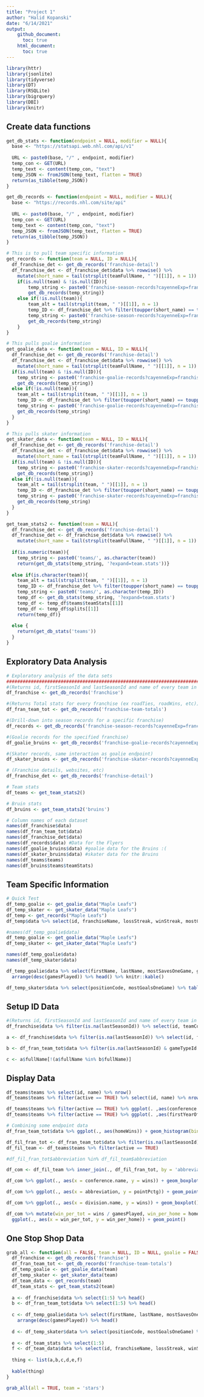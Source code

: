 ```yaml
---
title: "Project 1"
author: "Halid Kopanski"
date: "6/14/2021"
output:
    github_document:
      toc: true
    html_document:
      toc: true
---
```


```r
library(httr)
library(jsonlite)
library(tidyverse)
library(DT)
library(RSQLite)
library(bigrquery)
library(DBI)
library(knitr)
```

## Create data functions

```r
get_db_stats <- function(endpoint = NULL, modifier = NULL){
  base <- "https://statsapi.web.nhl.com/api/v1"
  
  URL <- paste0(base, "/" , endpoint, modifier)
  temp_con <- GET(URL)
  temp_text <- content(temp_con, "text")
  temp_JSON <- fromJSON(temp_text, flatten = TRUE)
  return(as_tibble(temp_JSON))
}

get_db_records <- function(endpoint = NULL, modifier = NULL){
  base <- "https://records.nhl.com/site/api"
  
  URL <- paste0(base, "/" , endpoint, modifier)
  temp_con <- GET(URL)
  temp_text <- content(temp_con, "text")
  temp_JSON <- fromJSON(temp_text, flatten = TRUE)
  return(as_tibble(temp_JSON))
}

# This is to pull team specific information
get_records <- function(team = NULL, ID = NULL){
  df_franchise_det <- get_db_records('franchise-detail')
  df_franchise_det <- df_franchise_det$data %>% rowwise() %>%
    mutate(short_name = tail(strsplit(teamFullName, " ")[[1]], n = 1))
    if(is.null(team) & !is.null(ID)){
        temp_string <- paste0('franchise-season-records?cayenneExp=franchiseId=', as.character(ID))
        get_db_records(temp_string)}
    else if(!is.null(team)){
        team_alt = tail(strsplit(team, " ")[[1]], n = 1)
        temp_ID <- df_franchise_det %>% filter(toupper(short_name) == toupper(team_alt)) %>% select(id)
        temp_string <- paste0('franchise-season-records?cayenneExp=franchiseId=', as.character(temp_ID))
        get_db_records(temp_string)
    }
}

# This pulls goalie information
get_goalie_data <- function(team = NULL, ID = NULL){
  df_franchise_det <- get_db_records('franchise-detail')
  df_franchise_det <- df_franchise_det$data %>% rowwise() %>%
    mutate(short_name = tail(strsplit(teamFullName, " ")[[1]], n = 1))
  if(is.null(team) & !is.null(ID)){
    temp_string <- paste0('franchise-goalie-records?cayenneExp=franchiseId=', as.character(ID))
    get_db_records(temp_string)}
  else if(!is.null(team)){
    team_alt = tail(strsplit(team, " ")[[1]], n = 1)
    temp_ID <- df_franchise_det %>% filter(toupper(short_name) == toupper(team_alt)) %>% select(id)
    temp_string <- paste0('franchise-goalie-records?cayenneExp=franchiseId=', as.character(temp_ID))
    get_db_records(temp_string)
  }
}

# This pulls skater information
get_skater_data <- function(team = NULL, ID = NULL){
  df_franchise_det <- get_db_records('franchise-detail')
  df_franchise_det <- df_franchise_det$data %>% rowwise() %>%
    mutate(short_name = tail(strsplit(teamFullName, " ")[[1]], n = 1))
  if(is.null(team) & !is.null(ID)){
    temp_string <- paste0('franchise-skater-records?cayenneExp=franchiseId=', as.character(ID))
    get_db_records(temp_string)}
  else if(!is.null(team)){
    team_alt = tail(strsplit(team, " ")[[1]], n = 1)
    temp_ID <- df_franchise_det %>% filter(toupper(short_name) == toupper(team_alt)) %>% select(id)
    temp_string <- paste0('franchise-skater-records?cayenneExp=franchiseId=', as.character(temp_ID))
    get_db_records(temp_string)
  }
}

get_team_stats2 <- function(team = NULL){
  df_franchise_det <- get_db_records('franchise-detail')
  df_franchise_det <- df_franchise_det$data %>% rowwise() %>%
    mutate(short_name = tail(strsplit(teamFullName, " ")[[1]], n = 1))
  
  if(is.numeric(team)){
    temp_string <- paste0('teams/', as.character(team))
    return(get_db_stats(temp_string, '?expand=team.stats'))}
  
  else if(is.character(team)){
    team_alt = tail(strsplit(team, " ")[[1]], n = 1)
    temp_ID <- df_franchise_det %>% filter(toupper(short_name) == toupper(team_alt)) %>% select(id)
    temp_string <- paste0('teams/', as.character(temp_ID))
    temp_df <- get_db_stats(temp_string, '?expand=team.stats')
    temp_df <- temp_df$teams$teamStats[[1]]
    temp_df <- temp_df$splits[[1]]
    return(temp_df)}
  
  else {
    return(get_db_stats('teams'))
  }
}
```

## Exploratory Data Analysis

```r
# Exploratory analysis of the data sets
#########################################################################################
#(Returns id, firstSeasonId and lastSeasonId and name of every team in the history of the NHL)
df_franchise <- get_db_records('franchise') 

#(Returns Total stats for every franchise (ex roadTies, roadWins, etc))
df_fran_team_tot <- get_db_records('franchise-team-totals') 

#(Drill-down into season records for a specific franchise)
df_records <- get_db_records('franchise-season-records?cayenneExp=franchiseId=16') 

#(Goalie records for the specified franchise)
df_goalie_bruins <- get_db_records('franchise-goalie-records?cayenneExp=franchiseId=6')

#(Skater records, same interaction as goalie endpoint)
df_skater_bruins <- get_db_records('franchise-skater-records?cayenneExp=franchiseId=6')

# (Franchise details, websites, etc)
df_franchise_det <- get_db_records('franchise-detail')

# Team stats
df_teams <- get_team_stats2()

# Bruin stats
df_bruins <- get_team_stats2('bruins')

# Column names of each dataset
names(df_franchise$data)
names(df_fran_team_tot$data)
names(df_franchise_det$data)
names(df_records$data) #Data for the Flyers
names(df_goalie_bruins$data) #goalie data for the Bruins :(
names(df_skater_bruins$data) #skater data for the Bruins
names(df_teams$teams)
names(df_bruins$teams$teamStats)
```

## Team Specific Information

```r
# Quick Test
df_temp_goalie <- get_goalie_data("Maple Leafs")
df_temp_skater <- get_skater_data("Maple Leafs")
df_temp <- get_records("Maple Leafs")
df_temp$data %>% select(id, franchiseName, lossStreak, winStreak, mostGoals, fewestGoals) %>% knitr::kable()

#names(df_temp_goalie$data)
df_temp_goalie <- get_goalie_data("Maple Leafs")
df_temp_skater <- get_skater_data("Maple Leafs")

names(df_temp_goalie$data)
names(df_temp_skater$data)

df_temp_goalie$data %>% select(firstName, lastName, mostSavesOneGame, gamesPlayed) %>% 
  arrange(desc(gamesPlayed)) %>% head() %>% knitr::kable()

df_temp_skater$data %>% select(positionCode, mostGoalsOneGame) %>% table() %>% knitr::kable()
```

## Setup ID Data

```r
#(Returns id, firstSeasonId and lastSeasonId and name of every team in the history of the NHL)
df_franchise$data %>% filter(is.na(lastSeasonId)) %>% select(id, teamCommonName) %>% knitr::kable()

a <- df_franchise$data %>% filter(is.na(lastSeasonId)) %>% select(id, fullName)

b <- df_fran_team_tot$data %>% filter(is.na(lastSeasonId) & gameTypeId == 2) %>% select(teamName)

c <- a$fullName[!(a$fullName %in% b$fullName)]
```

## Display Data

```r
df_teams$teams %>% select(id, name) %>% nrow()
df_teams$teams %>% filter(active == TRUE) %>% select(id, name) %>% nrow()

df_teams$teams %>% filter(active == TRUE) %>% ggplot(. ,aes(conference.id)) + geom_bar()
df_teams$teams %>% filter(active == TRUE) %>% ggplot(. ,aes(firstYearOfPlay)) + geom_bar()

# Combining some endpoint data
df_fran_team_tot$data %>% ggplot(., aes(homeWins)) + geom_histogram(binwidth = 10)

df_fil_fran_tot <- df_fran_team_tot$data %>% filter(is.na(lastSeasonId) & gameTypeId == 2) %>% rename(abbreviation = triCode)
df_fil_team <- df_teams$teams %>% filter(active == TRUE)

#df_fil_fran_tot$abbreviation %in% df_fil_team$abbreviation

df_com <- df_fil_team %>% inner_join(., df_fil_fran_tot, by = 'abbreviation')

df_com %>% ggplot(., aes(x = conference.name, y = wins)) + geom_boxplot()

df_com %>% ggplot(., aes(x = abbreviation, y = pointPctg)) + geom_point()

df_com %>% ggplot(., aes(x = division.name, y = wins)) + geom_boxplot()

df_com %>% mutate(win_per_tot = wins / gamesPlayed, win_per_home = homeWins / wins) %>% 
  ggplot(., aes(x = win_per_tot, y = win_per_home)) + geom_point()
```


## One Stop Shop Data

```r

grab_all <- function(all = FALSE, team = NULL, ID = NULL, goalie = FALSE, skater = FALSE){
  df_franchise <- get_db_records('franchise') 
  df_fran_team_tot <- get_db_records('franchise-team-totals') 
  df_temp_goalie <- get_goalie_data(team)
  df_temp_skater <- get_skater_data(team)
  df_team_data <- get_records(team)
  df_team_stats <- get_team_stats2(team)
  
  a <- df_franchise$data %>% select(1:5) %>% head()
  b <- df_fran_team_tot$data %>% select(1:5) %>% head()
  
  c <- df_temp_goalie$data %>% select(firstName, lastName, mostSavesOneGame, gamesPlayed) %>% 
    arrange(desc(gamesPlayed)) %>% head()
  
  d <- df_temp_skater$data %>% select(positionCode, mostGoalsOneGame) %>% table()
  
  e <- df_team_stats %>% select(1:5)
  f <- df_team_data$data %>% select(id, franchiseName, lossStreak, winStreak, mostGoals, fewestGoals)
  
  thing <- list(a,b,c,d,e,f)
  
  kable(thing)
}

grab_all(all = TRUE, team = 'stars')
```